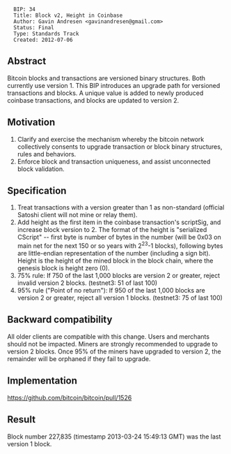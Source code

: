 <pre>
  BIP: 34
  Title: Block v2, Height in Coinbase
  Author: Gavin Andresen <gavinandresen@gmail.com>
  Status: Final
  Type: Standards Track
  Created: 2012-07-06
</pre>

==Abstract==

Bitcoin blocks and transactions are versioned binary structures. Both currently use version 1. This BIP introduces an upgrade path for versioned transactions and blocks. A unique value is added to newly produced coinbase transactions, and blocks are updated to version 2.

==Motivation==

# Clarify and exercise the mechanism whereby the bitcoin network collectively consents to upgrade transaction or block binary structures, rules and behaviors.
# Enforce block and transaction uniqueness, and assist unconnected block validation.

==Specification==

# Treat transactions with a version greater than 1 as non-standard (official Satoshi client will not mine or relay them).
# Add height as the first item in the coinbase transaction's scriptSig, and increase block version to 2. The format of the height is "serialized CScript" -- first byte is number of bytes in the number (will be 0x03 on main net for the next 150 or so years with 2<sup>23</sup>-1 blocks), following bytes are little-endian representation of the number (including a sign bit).  Height is the height of the mined block in the block chain, where the genesis block is height zero (0).
# 75% rule: If 750 of the last 1,000 blocks are version 2 or greater, reject invalid version 2 blocks. (testnet3: 51 of last 100)
# 95% rule ("Point of no return"): If 950 of the last 1,000 blocks are version 2 or greater, reject all version 1 blocks. (testnet3: 75 of last 100)

==Backward compatibility==

All older clients are compatible with this change. Users and merchants should not be impacted. Miners are strongly recommended to upgrade to version 2 blocks. Once 95% of the miners have upgraded to version 2, the remainder will be orphaned if they fail to upgrade.

==Implementation==

https://github.com/bitcoin/bitcoin/pull/1526

==Result==

Block number 227,835 (timestamp 2013-03-24 15:49:13 GMT) was the last version 1 block.
